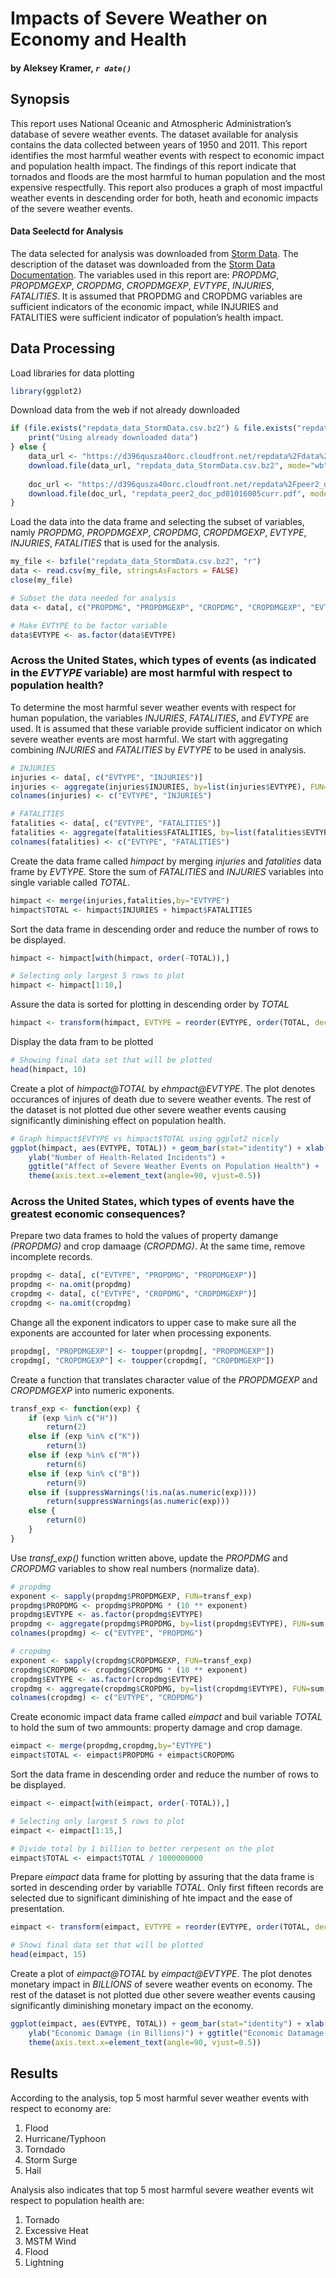 # Impacts of Severe Weather on Economy and Health 

#### by Aleksey Kramer, *`r date()`* 

## Synopsis 

This report uses National Oceanic and Atmospheric Administration's database of severe weather events. The dataset available for analysis contains the data collected between years of 1950 and 2011. This report identifies the most harmful weather events with respect to economic impact and population health impact.  The findings of this report indicate that tornados and floods are the most harmful to human population and the most expensive respectfully.  This report also produces a graph of most impactful weather events in descending order for both, heath and economic impacts of the severe weather events.

#### Data Seelectd for Analysis 

The data selected for analysis was downloaded from [Storm Data]( https://d396qusza40orc.cloudfront.net/repdata%2Fdata%2FStormData.csv.bz2).  The description of the dataset was downloaded from the [Storm Data Documentation]( https://d396qusza40orc.cloudfront.net/repdata%2Fpeer2_doc%2Fpd01016005curr.pdf). The variables used in this report are: *PROPDMG*, *PROPDMGEXP*, *CROPDMG*, *CROPDMGEXP*, *EVTYPE*, *INJURIES*, *FATALITIES*.  It is assumed that PROPDMG and CROPDMG variables are sufficient indicators of the economic impact, while INJURIES and FATALITIES were sufficient indicator of population's health impact.

## Data Processing

Load libraries for data plotting

```r
library(ggplot2)
```

Download data from the web if not already downloaded

```r
if (file.exists("repdata_data_StormData.csv.bz2") & file.exists("repdata_peer2_doc_pd01016005curr.pdf")) {
    print("Using already downloaded data")
} else {
    data_url <- "https://d396qusza40orc.cloudfront.net/repdata%2Fdata%2FStormData.csv.bz2"
    download.file(data_url, "repdata_data_StormData.csv.bz2", mode="wb")
    
    doc_url <- "https://d396qusza40orc.cloudfront.net/repdata%2Fpeer2_doc%2Fpd01016005curr.pdf"
    download.file(doc_url, "repdata_peer2_doc_pd01016005curr.pdf", mode="wb")
}
```

Load the data into the data frame and selecting the subset of variables, namly *PROPDMG*, *PROPDMGEXP*, *CROPDMG*, *CROPDMGEXP*, *EVTYPE*, *INJURIES*, *FATALITIES* that is used for the analysis.

```r
my_file <- bzfile("repdata_data_StormData.csv.bz2", "r")
data <- read.csv(my_file, stringsAsFactors = FALSE)
close(my_file)

# Subset the data needed for analysis
data <- data[, c("PROPDMG", "PROPDMGEXP", "CROPDMG", "CROPDMGEXP", "EVTYPE", "INJURIES", "FATALITIES")]

# Make EVTYPE to be factor variable
data$EVTYPE <- as.factor(data$EVTYPE)
```

### Across the United States, which types of events (as indicated in the *EVTYPE* variable) are most harmful with respect to population health?

To determine the most harmful sever weather events with respect for human population, the variables *INJURIES*, *FATALITIES*, and *EVTYPE* are used. It is assumed that these variable provide sufficient indicator on which severe weather events are most harmful. We start with aggregating  combining *INJURIES* and *FATALITIES* by *EVTYPE* to be used in analysis.

```r
# INJURIES
injuries <- data[, c("EVTYPE", "INJURIES")]
injuries <- aggregate(injuries$INJURIES, by=list(injuries$EVTYPE), FUN=sum, rm.na=TRUE)
colnames(injuries) <- c("EVTYPE", "INJURIES")

# FATALITIES
fatalities <- data[, c("EVTYPE", "FATALITIES")]
fatalities <- aggregate(fatalities$FATALITIES, by=list(fatalities$EVTYPE), FUN=sum, rm.na=TRUE)
colnames(fatalities) <- c("EVTYPE", "FATALITIES")
```

Create the data frame called *himpact* by merging *injuries* and *fatalities* data frame by *EVTYPE*. Store the sum of *FATALITIES* and *INJURIES* variables into single variable called *TOTAL*.  

```r
himpact <- merge(injuries,fatalities,by="EVTYPE")
himpact$TOTAL <- himpact$INJURIES + himpact$FATALITIES
```

Sort the data frame in descending order and reduce the number of rows to be displayed.

```r
himpact <- himpact[with(himpact, order(-TOTAL)),]

# Selecting only largest 5 rows to plot
himpact <- himpact[1:10,]
```

Assure the data is sorted for plotting in descending order by *TOTAL*

```r
himpact <- transform(himpact, EVTYPE = reorder(EVTYPE, order(TOTAL, decreasing=TRUE)))
```

Display the data fram to be plotted
```r
# Showing final data set that will be plotted
head(himpact, 10)
```

Create a plot of *himpact@TOTAL* by *ehmpact@EVTYPE*. The plot denotes occurances of injures of death due to severe weather events. The rest of the dataset is not plotted due other severe weather events causing significantly diminishing effect on population health.

```r
# Graph himpact$EVTYPE vs himpact$TOTAL using ggplot2 nicely
ggplot(himpact, aes(EVTYPE, TOTAL)) + geom_bar(stat="identity") + xlab("Event Type") +
    ylab("Number of Health-Related Incidents") + 
    ggtitle("Affect of Severe Weather Events on Population Health") +
    theme(axis.text.x=element_text(angle=90, vjust=0.5)) 
```

### Across the United States, which types of events have the greatest economic consequences?

Prepare two data frames to hold the values of property damange *(PROPDMG)* and crop damaage *(CROPDMG)*. At the same time, remove incomplete records.

```r
propdmg <- data[, c("EVTYPE", "PROPDMG", "PROPDMGEXP")]
propdmg <- na.omit(propdmg)
cropdmg <- data[, c("EVTYPE", "CROPDMG", "CROPDMGEXP")]
cropdmg <- na.omit(cropdmg)
```

Change all the exponent indicators to upper case to make sure all the exponents are accounted for later when processing exponents.

```r
propdmg[, "PROPDMGEXP"] <- toupper(propdmg[, "PROPDMGEXP"])
cropdmg[, "CROPDMGEXP"] <- toupper(cropdmg[, "CROPDMGEXP"])
```

Create a function that translates character value of the *PROPDMGEXP* and *CROPDMGEXP* into numeric exponents.

```r
transf_exp <- function(exp) {
    if (exp %in% c("H"))
        return(2)
    else if (exp %in% c("K"))
        return(3)
    else if (exp %in% c("M"))
        return(6)
    else if (exp %in% c("B"))
        return(9)
    else if (suppressWarnings(!is.na(as.numeric(exp))))
        return(suppressWarnings(as.numeric(exp)))
    else {
        return(0)
    }
}
```

Use *transf_exp()* function written above, update the *PROPDMG* and *CROPDMG* variables to show real numbers (normalize data).

```r
# propdmg
exponent <- sapply(propdmg$PROPDMGEXP, FUN=transf_exp)
propdmg$PROPDMG <- propdmg$PROPDMG * (10 ** exponent)
propdmg$EVTYPE <- as.factor(propdmg$EVTYPE)
propdmg <- aggregate(propdmg$PROPDMG, by=list(propdmg$EVTYPE), FUN=sum, rm.na=TRUE)
colnames(propdmg) <- c("EVTYPE", "PROPDMG")

# cropdmg
exponent <- sapply(cropdmg$CROPDMGEXP, FUN=transf_exp)
cropdmg$CROPDMG <- cropdmg$CROPDMG * (10 ** exponent)
cropdmg$EVTYPE <- as.factor(cropdmg$EVTYPE)
cropdmg <- aggregate(cropdmg$CROPDMG, by=list(cropdmg$EVTYPE), FUN=sum, rm.na=TRUE)
colnames(cropdmg) <- c("EVTYPE", "CROPDMG")
```

Create economic impact data frame called *eimpact* and buil variable *TOTAL* to hold the sum of two ammounts: property damage and crop damage.

```r
eimpact <- merge(propdmg,cropdmg,by="EVTYPE")
eimpact$TOTAL <- eimpact$PROPDMG + eimpact$CROPDMG
```

Sort the data frame in descending order and reduce the number of rows to be displayed.

```r
eimpact <- eimpact[with(eimpact, order(-TOTAL)),]

# Selecting only largest 5 rows to plot
eimpact <- eimpact[1:15,]

# Divide total by 1 billion to better rerpesent on the plot
eimpact$TOTAL <- eimpact$TOTAL / 1000000000
```

Prepare *eimpact* data frame for plotting by assuring that the data frame is sorted in descending order by variablle *TOTAL*. Only first fifteen records are selected due to significant diminishing of hte impact and the ease of presentation.

```r
eimpact <- transform(eimpact, EVTYPE = reorder(EVTYPE, order(TOTAL, decreasing=TRUE)))

# Showi final data set that will be plotted
head(eimpact, 15)
```

Create a plot of *eimpact@TOTAL* by *eimpact@EVTYPE*. The plot denotes monetary impact in *BILLIONS* of severe weather events on economy. The rest of the dataset is not plotted due other severe weather events causing significantly diminishing monetary impact on the economy.

```r
ggplot(eimpact, aes(EVTYPE, TOTAL)) + geom_bar(stat="identity") + xlab("Event Type") +
    ylab("Economic Damage (in Billions)") + ggtitle("Economic Datamage by Severe Weather Event") +
    theme(axis.text.x=element_text(angle=90, vjust=0.5)) 
```

## Results

According to the analysis, top 5 most harmful sever weather events with respect to economy are:

1. Flood
2. Hurricane/Typhoon
3. Torndado
4. Storm Surge
5. Hail

Analysis also indicates that top 5 most harmful severe weather events wit respect to population health are:

1. Tornado
2. Excessive Heat
3. MSTM Wind
4. Flood
5. Lightning
